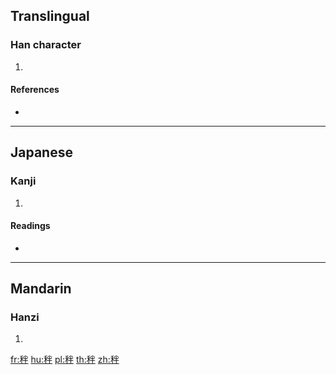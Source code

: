 {{character info/new}}
==Translingual==

===Han character===
{{Han char|rn=115|rad=禾|as=05|sn=10|four=|canj=HDFQ}}

# {{defn|Han|sort=禾05}}

====References====
* {{Han ref|kx=0851.150|dkj=24980|dj=1275.150|hdz=42601.010|uh=79DA|ud=31194}}

----

==Japanese==

===Kanji===
{{ja-kanji|grade=|rs=禾05}}

# {{defn|lang=ja|sort=禾05}}

====Readings====
* {{ja-readings|on=[[はん]] (han), [[ばん]] (ban)|kun=[[やわらぐ]] (yawaragu)|nanori=}}

----

==Mandarin==

===Hanzi===
{{cmn-hanzi|pin=[[bàn]] ([[ban4]])|wg=pan<sup>4</sup>}}

# {{defn|lang=cmn|sort=禾05}}

[[fr:秚]]
[[hu:秚]]
[[pl:秚]]
[[th:秚]]
[[zh:秚]]